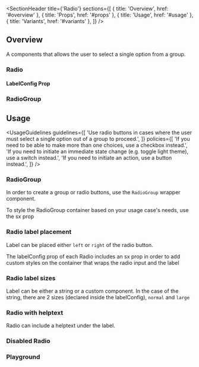 
<Meta of={RadioStories} />

<SectionHeader
  title={'Radio'}
  sections={[
    { title: 'Overview', href: '#overview' },
    { title: 'Props', href: '#props' },
    { title: 'Usage', href: '#usage' },
    { title: 'Variants', href: '#variants' },
  ]}
/>
## Overview

A components that allows the user to select a single option from a group.

<SubsectionHeader title="Props" />

### Radio

<ArgTypes of={Radio} />

#### LabelConfig Prop

<ArgTypes of={LabelConfigStory} />

### RadioGroup

<ArgTypes of={RadioGroup} />

## Usage

<UsageGuidelines
  guidelines={[
    'Use radio buttons in cases where the user must select a single option out of a group to proceed.',
  ]}
  policies={[
    'If you need to be able to make more than one choices, use a checkbox instead.',
    'If you need to initiate an immediate state change (e.g. toggle light theme), use a switch instead.',
    'If you need to initiate an action, use a button instead.',
  ]}
/>

<SubsectionHeader title="Variants" />

### RadioGroup

In order to create a group or radio buttons, use the `RadioGroup` wrapper component.

<Tip>To style the RadioGroup container based on your usage case's needs, use the sx prop</Tip>

<Canvas of={RadioStories.RadioGroupStory} />

### Radio label placement

Label can be placed either `left` or `right` of the radio button.

<Tip>
  The labelConfig prop of each Radio includes an sx prop in order to add custom styles on the
  container that wraps the radio input and the label
</Tip>

<Canvas of={RadioStories.RadioLabelPlacement} />

### Radio label sizes

Label can be either a string or a custom component. In the case of the string, there are 2 sizes (declared inside the labelConfig), `normal` and `large`

<Canvas of={RadioStories.RadioLabelSizes} />

### Radio with helptext

Radio can include a helptext under the label.

<Canvas of={RadioStories.RadioWithHelptext} />

### Disabled Radio

<Canvas of={RadioStories.DisabledRadio} />

### Playground

<Canvas of={RadioStories.Playground} />

